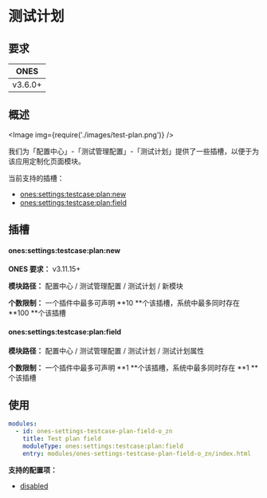 
# 测试计划

## 要求

|  ONES   |
| :-----: |
| v3.6.0+ |

## 概述

<Image img={require('./images/test-plan.png')} />

我们为「配置中心」-「测试管理配置」-「测试计划」提供了一些插槽，以便于为该应用定制化页面模块。

当前支持的插槽：

- [ones:settings:testcase:plan:new](#onessettingstestcaseplannew)
- [ones:settings:testcase:plan:field](#onessettingstestcaseplanfield)

## 插槽

#### ones:settings:testcase:plan:new

**ONES 要求：** v3.11.15+

**模块路径：** 配置中心 / 测试管理配置 / 测试计划 / 新模块

**个数限制：** 一个插件中最多可声明 **10 **个该插槽，系统中最多同时存在 **100 **个该插槽

#### ones:settings:testcase:plan:field

**模块路径：** 配置中心 / 测试管理配置 / 测试计划 / 测试计划属性

**个数限制：** 一个插件中最多可声明 **1 **个该插槽，系统中最多同时存在 **1 **个该插槽

## 使用

```yaml
modules:
  - id: ones-settings-testcase-plan-field-o_zn
    title: Test plan field
    moduleType: ones:settings:testcase:plan:field
    entry: modules/ones-settings-testcase-plan-field-o_zn/index.html
```

**支持的配置项：**

- [disabled](../../../../../../reference/config/plugin.yaml#disabled)
